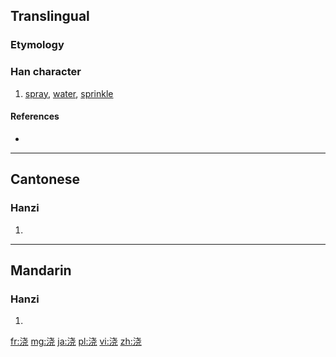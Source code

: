 {{also|澆}}
==Translingual==

===Etymology===
{{Han simp|澆|f=垚|t=戈 without 丶}}

===Han character===
{{Han char|rn=85|rad=水|as=06|sn=9|four=|canj=水十心山 (EJPU)}}

# [[spray]], [[water]], [[sprinkle]]

====References====
* {{Han ref|kx=0623.171|hdz=31605.080|uh=6D47|ud=27975}}

----

==Cantonese==

===Hanzi===
{{yue-hanzi|jyut=|y=hiu1, giu1|tra=澆}}

# {{defn|lang=yue|sort=水06}}

----

==Mandarin==

===Hanzi===
{{cmn-hanzi|tra=澆|pin=[[ào]] ([[ao4]]), [[jiāo]] ([[jiao1]])|wg=ao<sup>4</sup>, chiao<sup>1</sup>}}

# {{defn|lang=cmn|sort=水06}}

[[fr:浇]]
[[mg:浇]]
[[ja:浇]]
[[pl:浇]]
[[vi:浇]]
[[zh:浇]]